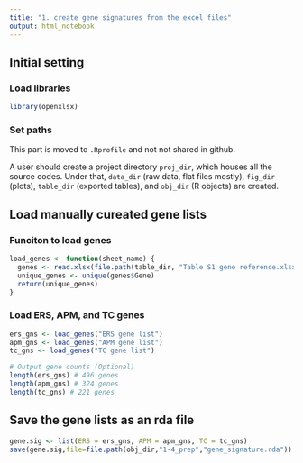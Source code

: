 ```yaml
---
title: "1. create gene signatures from the excel files"
output: html_notebook
---
```


## Initial setting
### Load libraries
```r
library(openxlsx)
```

### Set paths
This part is moved to  `.Rprofile` and not not shared in github. 

A user should create a project directory `proj_dir`, which houses all the source codes. Under that, `data_dir` (raw data, flat files mostly), `fig_dir` (plots), `table_dir` (exported tables), and `obj_dir` (R objects) are created.

## Load manually cureated gene lists
### Funciton to load genes
```r
load_genes <- function(sheet_name) {
  genes <- read.xlsx(file.path(table_dir, "Table S1 gene reference.xlsx"), sheet = sheet_name)
  unique_genes <- unique(genes$Gene)
  return(unique_genes)
}
```

### Load ERS, APM, and TC genes
```r
ers_gns <- load_genes("ERS gene list")
apm_gns <- load_genes("APM gene list")
tc_gns <- load_genes("TC gene list")

# Output gene counts (Optional)
length(ers_gns) # 496 genes
length(apm_gns) # 324 genes
length(tc_gns) # 221 genes
```


## Save the gene lists as an rda file
```r
gene.sig <- list(ERS = ers_gns, APM = apm_gns, TC = tc_gns)
save(gene.sig,file=file.path(obj_dir,"1-4_prep","gene_signature.rda"))
```



